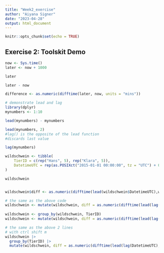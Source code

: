 ```yaml
---
title: "Week2_exercise"
author: "Aiyana Signer"
date: "2023-04-28"
output: html_document
---
```


```r
knitr::opts_chunk$set(echo = TRUE)
```

## Exercise 2: Toolskit Demo
```r
now <- Sys.time()
later <- now + 1000

later

later - now

difference <- as.numeric(difftime(later, now, units = "mins"))
```

```r
# demonstrate lead and lag
library(dplyr)
mynumbers <- 1:10

lead(mynumbers) - mynumbers

lead(mynumbers, 2)
#lag() is the opposite of the lead function
#discards last value

lag(mynumbers)
```

```r
wildschwein <- tibble(
    TierID = c(rep("Hans", 5), rep("Klara", 5)),
    DatetimeUTC = rep(as.POSIXct("2015-01-01 00:00:00", tz = "UTC") + 0:4 * 15 * 60, 2)
)

wildschwein


wildschwein$diff <- as.numeric(difftime(lead(wildschwein$DatetimeUTC),wildschwein$DatetimeUTC))

# the same as the above code
wildschwein <- mutate(wildschwein, diff = as.numeric(difftime(lead(lag(DatetimeUTC),DatetimeUTC)))
                      
wildschwein <- group_by(wildschwein, TierID)
wildschwein <- mutate(wildschwein, diff = as.numeric(difftime(lead(lag(DatetimeUTC),DatetimeUTC)))

# the same as the above 2 lines
# with ctrl shift m
wildschwein |> 
  group_by(TierID) |> 
  mutate(wildschwein, diff = as.numeric(difftime(lead(lag(DatetimeUTC),DatetimeUTC))))
```

